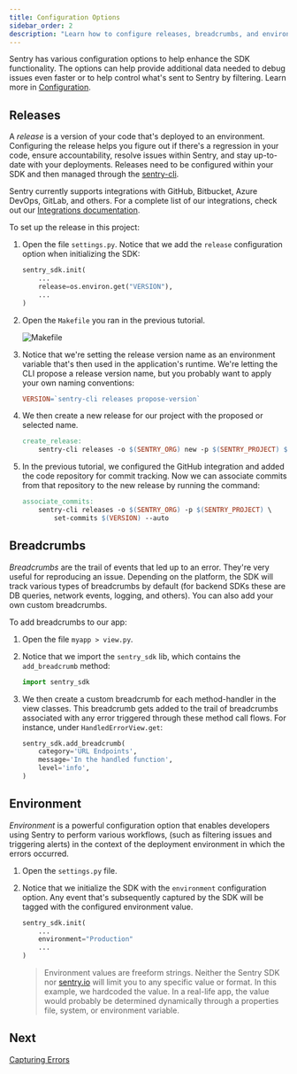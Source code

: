 ```yaml
---
title: Configuration Options
sidebar_order: 2
description: "Learn how to configure releases, breadcrumbs, and environments to enhance the SDK's functionality."
---
```


Sentry has various configuration options to help enhance the SDK functionality. The options can help provide additional data needed to debug issues even faster or to help control what's sent to Sentry by filtering. Learn more in [Configuration](/platforms/python/configuration/).

## Releases

A _release_ is a version of your code that's deployed to an environment. Configuring the release helps you figure out if there's a regression in your code, ensure accountability, resolve issues within Sentry, and stay up-to-date with your deployments. Releases need to be configured within your SDK and then managed through the [sentry-cli](/cli/).

Sentry currently supports integrations with GitHub, Bitbucket, Azure DevOps, GitLab, and others. For a complete list of our integrations, check out our [Integrations documentation](/organization/integrations/).

To set up the release in this project:

1. Open the file `settings.py`. Notice that we add the `release` configuration option when initializing the SDK:

   ```python {filename: myproject/settings.py}
   sentry_sdk.init(
       ...
       release=os.environ.get("VERSION"),
       ...
   )
   ```

2. Open the `Makefile` you ran in the previous tutorial.

   ![Makefile](./img/makefile.png)

3. Notice that we're setting the release version name as an environment variable that's then used in the application's runtime. We're letting the CLI propose a release version name, but you probably want to apply your own naming conventions:

   ```Makefile {filename: Makefile}
   VERSION=`sentry-cli releases propose-version`
   ```

4. We then create a new release for our project with the proposed or selected name.

   ```Makefile {filename: Makefile}
   create_release:
       sentry-cli releases -o $(SENTRY_ORG) new -p $(SENTRY_PROJECT) $(VERSION)
   ```

5. In the previous tutorial, we configured the GitHub integration and added the code repository for commit tracking. Now we can associate commits from that repository to the new release by running the command:

   ```Makefile {filename: Makefile}
   associate_commits:
       sentry-cli releases -o $(SENTRY_ORG) -p $(SENTRY_PROJECT) \
           set-commits $(VERSION) --auto
   ```

## Breadcrumbs

_Breadcrumbs_ are the trail of events that led up to an error. They're very useful for reproducing an issue. Depending on the platform, the SDK will track various types of breadcrumbs by default (for backend SDKs these are DB queries, network events, logging, and others). You can also add your own custom breadcrumbs.

To add breadcrumbs to our app:

1. Open the file `myapp > view.py`.

2. Notice that we import the `sentry_sdk` lib, which contains the `add_breadcrumb` method:

   ```python {filename: myapp/views.py}
   import sentry_sdk
   ```

3. We then create a custom breadcrumb for each method-handler in the view classes. This breadcrumb gets added to the trail of breadcrumbs associated with any error triggered through these method call flows. For instance, under `HandledErrorView.get`:

   ```python {filename: myapp/views.py}
   sentry_sdk.add_breadcrumb(
       category='URL Endpoints',
       message='In the handled function',
       level='info',
   )
   ```

## Environment

_Environment_ is a powerful configuration option that enables developers using Sentry to perform various workflows, (such as filtering issues and triggering alerts) in the context of the deployment environment in which the errors occurred.

1. Open the `settings.py` file.

2. Notice that we initialize the SDK with the `environment` configuration option. Any event that's subsequently captured by the SDK will be tagged with the configured environment value.

   ```python {filename: myproject/settings.py}
   sentry_sdk.init(
       ...
       environment="Production"
       ...
   )
   ```

   > Environment values are freeform strings. Neither the Sentry SDK nor [sentry.io](https://sentry.io) will limit you to any specific value or format. In this example, we hardcoded the value. In a real-life app, the value would probably be determined dynamically through a properties file, system, or environment variable.

## Next

[Capturing Errors](/guides/integrate-backend/capturing-errors/)

